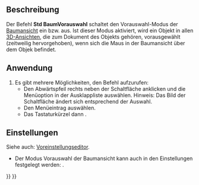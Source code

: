 <languages/>

{{Docnav/de
|[[Std_TreeSyncPlacement/de|BaumSyncPosition]]
|[[Std_TreeRecordSelection/de|BaumAuswahlAufzeichnen]]
|[[Std_View_Menu/de|Std Menü Ansicht]]
|IconL=Std_TreeSyncPlacement.svg
|IconR=Std_TreeRecordSelection.svg
|IconC=Freecad.svg
}}

{{GuiCommand/de
|Name=Std TreePreSelection
|Name/de=Std BaumVorauswahl
|MenuLocation=Ansicht → Baumansicht-Aktionen → Vorauswahl
|Workbenches=Alle
|Shortcut={{KEY|T}} {{KEY|4}}
|Version=0.19
}}

<span id="Description"></span>
==Beschreibung==

Der Befehl '''Std BaumVorauswahl''' schaltet den Vorauswahl-Modus der [[Tree_View/de|Baumansicht]] ein bzw. aus. Ist dieser Modus aktiviert, wird ein Objekt in allen [[3D_View/de|3D-Ansichten]], die zum Dokument des Objekts gehören, vorausgewählt (zeitweilig hervorgehoben), wenn sich die Maus in der Baumansicht über dem Objek befindet.

<span id="Usage"></span>
==Anwendung==

# Es gibt mehrere Möglichkeiten, den Befehl aufzurufen:
#* Den Abwärtspfeil rechts neben der Schaltfläche {{Button|[[Image:Std_TreeSyncView.svg|16px]]}} anklicken und die Menüoption {{MenuCommand|Vorauswahl}} in der Ausklappliste auswählen. Hinweis: Das Bild der Schaltfläche ändert sich entsprechend der Auswahl.
#* Den Menüeintrag {{MenuCommand|Ansicht → Baumansicht-Aktionen → Vorauswahl}} auswählen.
#* Das Tastaturkürzel {{KEY|T}} dann {{KEY|4}}.

<span id="Preferences"></span>
==Einstellungen==

Siehe auch: [[Preferences_Editor/de|Voreinstellungseditor]].

* Der Modus Vorauswahl der Baumansicht kann auch in den Einstellungen festgelegt werden: {{MenuCommand|Bearbeiten→ Einstellungen... → Allgemein → Auswahl → Vorauswählen des Objekts in der 3D-Ansicht, wenn die Maus über das Baumelement fährt}}.


{{Docnav/de
|[[Std_TreeSyncPlacement/de|BaumSyncPosition]]
|[[Std_TreeRecordSelection/de|BaumAuswahlAufzeichnen]]
|[[Std_View_Menu/de|Std Menü Ansicht]]
|IconL=Std_TreeSyncPlacement.svg
|IconR=Std_TreeRecordSelection.svg
|IconC=Freecad.svg
}}

{{Std_Base_navi{{#translation:}}}}
{{Userdocnavi{{#translation:}}}}
